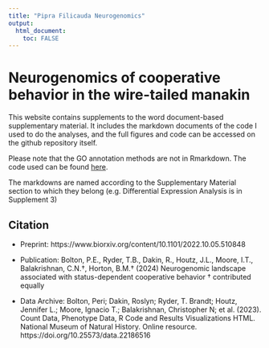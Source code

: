 ---
title: "Pipra Filicauda Neurogenomics"
output: 
  html_document:
    toc: FALSE
---


# Neurogenomics of cooperative behavior in the wire-tailed manakin

This website contains supplements to the word document-based supplementary material. It includes the markdown documents of the code I used to do the analyses, and the full figures and code can be accessed on the github repository itself.

Please note that the GO annotation methods are not in Rmarkdown. The code used can be found [here](https://github.com/periperipatus/PIFI_brain_transcriptome/tree/main/GO_annotations).

The markdowns are named according to the Supplementary Material section to which they belong (e.g. Differential Expression Analysis is in Supplement 3)

## Citation

* Preprint: https://www.biorxiv.org/content/10.1101/2022.10.05.510848

* Publication: Bolton, P.E., Ryder, T.B., Dakin, R., Houtz, J.L., Moore, I.T., Balakrishnan, C.N.†, Horton, B.M.† (2024) Neurogenomic landscape associated with status-dependent cooperative behavior 
† contributed equally

* Data Archive: Bolton, Peri; Dakin, Roslyn; Ryder, T. Brandt; Houtz, Jennifer L.; Moore, Ignacio T.; Balakrishnan, Christopher N; et al. (2023). Count Data, Phenotype Data, R Code and Results Visualizations HTML. National Museum of Natural History. Online resource. https://doi.org/10.25573/data.22186516




